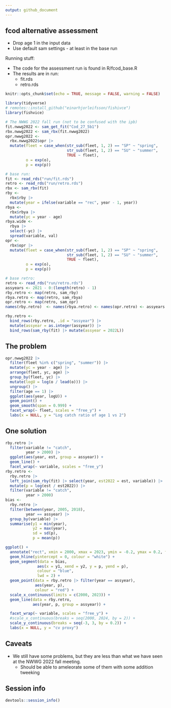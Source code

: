 ```yaml
---
output: github_document
---
```


## fcod alternative assessment

* Drop age 1 in the input data
* Use default sam settings - at least in the base run

Running stuff:

* The code for the assessment run is found in R/fcod_base.R
* The results are in run:
  * fit.rds
  * retro.rds

<!-- README.md is generated from README.Rmd. Please edit that file -->

```r
knitr::opts_chunk$set(echo = TRUE, message = FALSE, warning = FALSE)
```

```r
library(tidyverse)
# remotes::install_github("einarhjorleifsson/fishivce")
library(fishvice)

# The NWWG 2022 fall run (not to be confused with the ipb)
fit.nwwg2022 <- sam_get_fit("Cod_27_5b1")
rbx.nwwg2022 <- sam_rbx(fit.nwwg2022)
opr.nwwg2022 <-
  rbx.nwwg2022$opr |>
  mutate(fleet = case_when(str_sub(fleet, 1, 2) == "SP" ~ "spring",
                           str_sub(fleet, 1, 2) == "SU" ~ "summer",
                           TRUE ~ fleet),
         o = exp(o),
         p = exp(p))

# base run:
fit <- read_rds("run/fit.rds")
retro <- read_rds("run/retro.rds")
rbx <- sam_rbx(fit)
rby <- 
  rbx$rby |> 
  mutate(year = ifelse(variable == "rec", year - 1, year))
rbya <-
  rbx$rbya |>
  mutate(yc = year - age)
rbya.wide <- 
  rbya |> 
  select(-yc) |> 
  spread(variable, val)
opr <-
  rbx$opr |>
  mutate(fleet = case_when(str_sub(fleet, 1, 2) == "SP" ~ "spring",
                           str_sub(fleet, 1, 2) == "SU" ~ "summer",
                           TRUE ~ fleet),
         o = exp(o),
         p = exp(p))

# base retro:
retro <- read_rds("run/retro.rds")
assyears <- 2021 - 0:(length(retro) - 1)
rby.retro <- map(retro, sam_rby)
rbya.retro <- map(retro, sam_rbya)
opr.retro <- map(retro, sam_opr)
names(rby.retro)  <- names(rbya.retro) <- names(opr.retro) <- assyears

rby.retro <- 
  bind_rows(rby.retro, .id = "assyear") |> 
  mutate(assyear = as.integer(assyear)) |> 
  bind_rows(sam_rby(fit) |> mutate(assyear = 2022L))
```

## The problem

```r
opr.nwwg2022 |> 
  filter(fleet %in% c("spring", "summer")) |> 
  mutate(yc = year - age) |> 
  arrange(fleet, yc, age) |> 
  group_by(fleet, yc) |> 
  mutate(logU = log(o / lead(o))) |> 
  ungroup() |> 
  filter(age == 1) |> 
  ggplot(aes(year, logU)) +
  geom_point() +
  geom_smooth(span = 0.999) +
  facet_wrap(~ fleet, scales = "free_y") +
  labs(x = NULL, y = "Log catch ratio of age 1 vs 2")
```

## One solution

```r
rby.retro |> 
  filter(variable != "catch",
         year > 2000) |> 
  ggplot(aes(year, est, group = assyear)) +
  geom_line() +
  facet_wrap(~ variable, scales = "free_y")
rby.retro <- 
  rby.retro |> 
  left_join(sam_rby(fit) |> select(year, est2022 = est, variable)) |> 
  mutate(p = log(est / est2022)) |> 
  filter(variable != "catch",
         year > 2000)
bias <- 
  rby.retro |> 
  filter(between(year, 2005, 2018),
         year == assyear) |> 
  group_by(variable) |> 
  summarise(y1 = min(year),
            y2 = max(year),
            sd = sd(p),
            p = mean(p))
```


```r
ggplot() +
  annotate("rect", xmin = 2000, xmax = 2023, ymin = -0.2, ymax = 0.2, fill = "pink") +
  geom_hline(yintercept = 0, colour = "white") +
  geom_segment(data = bias,
              aes(x = y1, xend = y2, y = p, yend = p),
              colour = "blue",
              lwd = 2) +
  geom_point(data = rby.retro |> filter(year == assyear),
             aes(year, p),
             colour = "red") +
  scale_x_continuous(limits = c(2000, 2023)) +
  geom_line(data = rby.retro,
            aes(year, p, group = assyear)) +

  facet_wrap(~ variable, scales = "free_y") +
  #scale_x_continuous(breaks = seq(2000, 2024, by = 2)) +
  scale_y_continuous(breaks = seq(-3, 3, by = 0.2)) +
  labs(x = NULL, y = "cv proxy")
```

## Caveats

* We still have some problems, but they are less than what we have seen at the NWWG 2022 fall meeting.
  * Should be able to ameleorate some of them with some addition tweeking

## Session info

```r
devtools::session_info()
```

